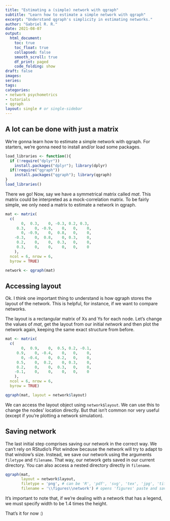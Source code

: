 ```yaml
---
title: "Estimating a (simple) network with qgraph"
subtitle: "Learn how to estimate a simple network with qgraph"
excerpt: "Understand qgraph's simplicity in estimating networks."
author: "Gabriel R. R."
date: 2021-08-07
output: 
  html_document:
    toc: true
    toc_float: true
    collapsed: false
    smooth_scroll: true
    df_print: paged
    code_folding: show
draft: false
images:
series:
tags:
categories:
- network psychometrics
- tutorials
- qgraph
layout: single # or single-sidebar
---
```

## A lot can be done with just a matrix

We're gonna learn how to estimate a simple network with qgraph.
For starters, we're gonna need to install and/or load some packages.

```r
load_libraries <- function(){
  if (!require("dplyr"))
    install.packages("dplyr"); library(dplyr)
  if(!require("qgraph"))
    install.packages("qgraph"); library(qgraph)
}
load_libraries()
```

There we go! Now, say we have a symmetrical matrix called *mat*. 
This matrix could be interpreted as a mock-correlation matrix. To be fairly
simple, we only need a matrix to estimate a network in qgraph.

```r
mat <- matrix(
  c(
       0,  0.3,    0, -0.3, 0.2, 0.3,
     0.3,    0, -0.9,    0,   0,    0,
       0, -0.9,    0,  0.8,   0,    0,
    -0.3,    0,  0.8,    0, 0.3,    0,
     0.2,    0,    0,  0.3,   0,    0,
     0.3,    0,    0,    0,   0,    0
    ),
  ncol = 6, nrow = 6,
  byrow = TRUE)

network <- qgraph(mat)
```

## Accessing layout

Ok. I think one important thing to understand is how qgraph stores the layout
of the network. This is helpful, for instance, if we want to compare networks.

The layout is a rectangular matrix of Xs and Ys for each node. Let's change the 
values of *mat*, get the layout from our initial *network* and then plot
the network again, keeping the same exact structure from before.

```r
mat <- matrix(
  c(
       0,  0.9,    0,  0.5, 0.2, -0.1,
     0.9,    0, -0.4,    0,   0,    0,
       0, -0.4,    0,  0.2,   0,    0,
     0.5,    0,  0.2,    0, 0.3,    0,
     0.2,    0,    0,  0.3,   0,    0,
    -0.1,    0,    0,    0,   0,    0
    ),
  ncol = 6, nrow = 6,
  byrow = TRUE)

qgraph(mat, layout = network$layout)
```

We can access the layout object using `network$layout`. We can use this to
change the nodes' location directly. But that isn't common nor very useful
(except if you're plotting a network simulation).

## Saving network

The last initial step comprises saving our network in the correct way. We can't
rely on RStudio's Plot window because the network will try to adapt to that
window's size. Instead, we save our network using the arguments `filetype` and
`filename`. That way, our network gets saved in our current directory. You can
also access a nested directory directly in `filename`.

```r
qgraph(mat, 
       layout = network$layout,
       filetype = 'png', # can be 'R', 'pdf', 'svg', 'tex', 'jpg', 'tiff', 'png'
       filename = '\\figures\\network') # opens 'figures' paste and saves there
```

It's important to note that, if we're dealing with a network that has a legend,
we must specify width to be 1.4 times the height.

That's it for now :)
